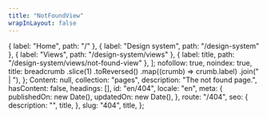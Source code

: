 ```yaml
---
title: "NotFoundView"
wrapInLayout: false
---
```


  { label: "Home", path: "/" },
  { label: "Design system", path: "/design-system" },
  { label: "Views", path: "/design-system/views" },
  { label: title, path: "/design-system/views/not-found-view" },
];
  nofollow: true,
  noindex: true,
  title: breadcrumb
    .slice(1)
    .toReversed()
    .map((crumb) => crumb.label)
    .join(" | "),
};
  Content: null,
  collection: "pages",
  description: "The not found page.",
  hasContent: false,
  headings: [],
  id: "en/404",
  locale: "en",
  meta: {
    publishedOn: new Date(),
    updatedOn: new Date(),
  },
  route: "/404",
  seo: {
    description: "",
    title,
  },
  slug: "404",
  title,
};

<NotFoundView breadcrumb={breadcrumb} entry={fakePage} seo={seo} />
